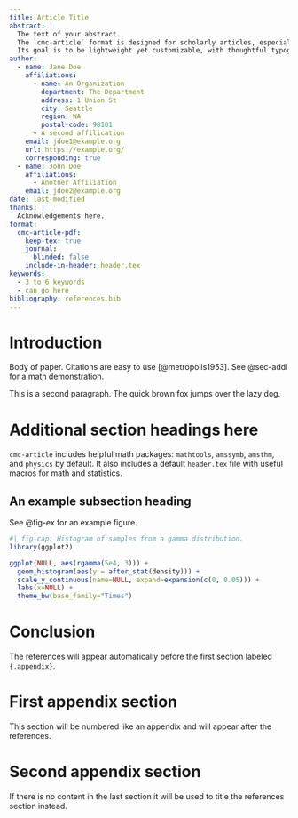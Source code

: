 ```yaml
---
title: Article Title
abstract: |
  The text of your abstract. 
  The `cmc-article` format is designed for scholarly articles, especially preprints.
  Its goal is to be lightweight yet customizable, with thoughtful typography and layout.
author:
  - name: Jane Doe
    affiliations:
      - name: An Organization
        department: The Department
        address: 1 Union St
        city: Seattle
        region: WA
        postal-code: 98101
      - A second affilication
    email: jdoe1@example.org
    url: https://example.org/
    corresponding: true
  - name: John Doe
    affiliations:
      - Another Affiliation
    email: jdoe2@example.org
date: last-modified
thanks: |
  Acknowledgements here.
format:
  cmc-article-pdf:
    keep-tex: true
    journal:
      blinded: false
    include-in-header: header.tex
keywords:
  - 3 to 6 keywords
  - can go here
bibliography: references.bib 
---
```


# Introduction {#sec-intro}

Body of paper. Citations are easy to use [@metropolis1953].
See @sec-addl for a math demonstration.

This is a second paragraph. The quick brown fox jumps over the lazy dog.

# Additional section headings here {#sec-addl}

`cmc-article` includes helpful math packages: `mathtools`, `amssymb`, `amsthm`, and `physics` by default.
It also includes a default `header.tex` file with useful macros for math and statistics.
\begin{align*}
    \vb{X} &\sim \Norm(\vb*\mu, \vb*\Sigma^2) \\
    p(\vb x) &= \frac{1}{\sqrt{(2\pi)^k\det(\vb*\Sigma)}} 
        \exp(-\frac{1}{2} (\vb x-\vb*\mu)^\top \vb*\Sigma^{-1} (\vb x-\vb*\mu)) \\
    \E(Y) &= \sum_{y\in\mathcal{Y}} y\Pr(Y=y)
    = \sum_{y\in\mathcal{Y}} y\E(\mathbb{1}\{Y=y\})
\end{align*}

## An example subsection heading

See @fig-ex for an example figure.

```r
#| fig-cap: Histogram of samples from a gamma distribution.
library(ggplot2)

ggplot(NULL, aes(rgamma(5e4, 3))) +
  geom_histogram(aes(y = after_stat(density))) +
  scale_y_continuous(name=NULL, expand=expansion(c(0, 0.05))) +
  labs(x=NULL) +
  theme_bw(base_family="Times")
```

# Conclusion

The references will appear automatically before the first section labeled `{.appendix}`.

# First appendix section {.appendix}

This section will be numbered like an appendix and will appear after the references.

# Second appendix section {.appendix}

If there is no content in the last section it will be used to title the references section instead.
